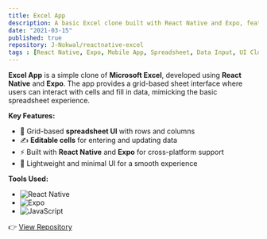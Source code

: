 ```yaml
---
title: Excel App
description: A basic Excel clone built with React Native and Expo, featuring editable cells and data input functionality.
date: "2021-03-15"
published: true
repository: J-Nokwal/reactnative-excel
tags : [React Native, Expo, Mobile App, Spreadsheet, Data Input, UI Clone]
---
```


**Excel App** is a simple clone of **Microsoft Excel**, developed using **React Native** and **Expo**. The app provides a grid-based sheet interface where users can interact with cells and fill in data, mimicking the basic spreadsheet experience.

**Key Features:**

- 📑 Grid-based **spreadsheet UI** with rows and columns  
- ✍️ **Editable cells** for entering and updating data  
- ⚡ Built with **React Native** and **Expo** for cross-platform support  
- 🎨 Lightweight and minimal UI for a smooth experience  

**Tools Used:**

- ![React Native](https://img.shields.io/badge/React_Native-61DAFB?style=for-the-badge&logo=react&logoColor=black)
- ![Expo](https://img.shields.io/badge/Expo-000020?style=for-the-badge&logo=expo&logoColor=white)
- ![JavaScript](https://img.shields.io/badge/JavaScript-F7DF1E?style=for-the-badge&logo=javascript&logoColor=black)

👉 [View Repository](https://github.com/J-Nokwal/reactnative-excel)
